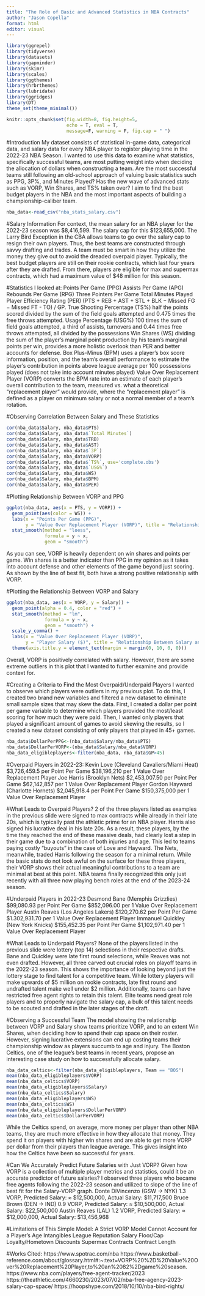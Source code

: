 ```yaml
---
title: "The Role of Basic and Advanced Statistics in NBA Contracts"
author: "Jason Copella"
format: html
editor: visual
---
```


```r

library(ggrepel)
library(tidyverse)
library(datasets)
library(gapminder)
library(skimr)   
library(scales)  
library(ggthemes)  
library(hrbrthemes) 
library(lubridate)
library(ggridges)
library(DT)
theme_set(theme_minimal()) 

knitr::opts_chunk$set(fig.width=8, fig.height=5,
                      echo = T, eval = T, 
                      message=F, warning = F, fig.cap = " ")  
```

#Introduction My dataset consists of statistical in-game data, categorical data, and salary data for every NBA player to register playing time in the 2022-23 NBA Season. I wanted to use this data to examine what statistics, specifically successful teams, are most putting weight into when deciding the allocation of dollars when constructing a team. Are the most successful teams still following an old-school approach of valuing basic statistics such as PPG, 3P%, and Minutes Played? Has the new wave of advanced stats such as VORP, Win Shares, and TS% taken over? I aim to find the best budget players in the NBA and the most important aspects of building a championship-caliber team.

```r
nba_data<-read_csv("nba_stats_salary.csv")
```

#Salary Information 
For context, the mean salary for an NBA player for the 2022-23 season was $8,416,599. The salary cap for this $123,655,000. The Larry Bird Exception in the CBA allows teams to go over the salary cap to resign their own players. Thus, the best teams are constructed through savvy drafting and trades. A team must be smart in how they utilize the money they give out to avoid the dreaded overpaid player. Typically, the best budget players are still on their rookie contracts, which last four years after they are drafted. From there, players are eligible for max and supermax contracts, which had a maximum value of \$48 million for this season.

#Statistics I looked at: 
Points Per Game (PPG) Assists Per Game (APG) Rebounds Per Game (RPG) 
Three Pointers Per Game 
Total Minutes Played 
Player Efficiency Rating (PER) (PTS + REB + AST + STL + BLK − Missed FG − Missed FT - TO) / GP. 
True Shooting Percentage (TS%) half the points scored divided by the sum of the field goals attempted and 0.475 times the free throws attempted. Usage Percentage (USG%) 100 times the sum of field goals attempted, a third of assists, turnovers and 0.44 times free throws attempted, all divided by the possessions 
Win Shares (WS) dividing the sum of the player’s marginal point production by his team’s marginal points per win, provides a more holistic overlook than PER and better accounts for defense. 
Box Plus-Minus (BPM) uses a player's box score information, position, and the team's overall performance to estimate the player's contribution in points above league average per 100 possessions played (does not take into account minutes played) 
Value Over Replacement Player (VORP) converts the BPM rate into an estimate of each player's overall contribution to the team, measured vs. what a theoretical "replacement player" would provide, where the "replacement player" is defined as a player on minimum salary or not a normal member of a team's rotation.

#Observing Correlation Between Salary and These Statistics

```r
cor(nba_data$Salary, nba_data$PTS)
cor(nba_data$Salary, nba_data$`Total Minutes`)
cor(nba_data$Salary, nba_data$TRB)
cor(nba_data$Salary, nba_data$AST)
cor(nba_data$Salary, nba_data$`3P`)
cor(nba_data$Salary, nba_data$VORP)
cor(nba_data$Salary, nba_data$`TS%`, use='complete.obs')
cor(nba_data$Salary, nba_data$`USG%`)
cor(nba_data$Salary, nba_data$WS)
cor(nba_data$Salary, nba_data$BPM)
cor(nba_data$Salary, nba_data$PER)
```

#Plotting Relationship Between VORP and PPG

```r
ggplot(nba_data, aes(x = PTS, y = VORP)) + 
  geom_point(aes(color = WS)) + 
  labs(x = "Points Per Game (PPG)",
       y = "Value Over Replacement Player (VORP)", title = "Relationship Between VORP and PPG") +
  stat_smooth(method = "loess", 
              formula = y ~ x, 
              geom = "smooth")
```

As you can see, VORP is heavily dependent on win shares and points per game. Win shares is a better indicator than PPG in my opinion as it takes into account defense and other elements of the game beyond just scoring. As shown by the line of best fit, both have a strong positive relationship with VORP.

#Plotting the Relationship Between VORP and Salary

```r
ggplot(nba_data, aes(x = VORP, y = Salary)) + 
  geom_point(alpha = 0.4, color = "red") + 
  stat_smooth(method = "lm", 
              formula = y ~ x, 
              geom = "smooth") +
  scale_y_comma() +
  labs(x = "Value Over Replacement Player (VORP)",
       y = "Player Salary ($)", title = "Relationship Between Salary and VORP")+
  theme(axis.title.y = element_text(margin = margin(0, 10, 0, 0)))
```

Overall, VORP is positively correlated with salary. However, there are some extreme outliers in this plot that I wanted to further examine and provide context for.

#Creating a Criteria to Find the Most Overpaid/Underpaid Players 
I wanted to observe which players were outliers in my previous plot. To do this, I created two brand new variables and filtered a new dataset to eliminate small sample sizes that may skew the data. First, I created a dollar per point per game variable to determine which players provided the most/least scoring for how much they were paid. Then, I wanted only players that played a significant amount of games to avoid skewing the results, so I created a new dataset consisting of only players that played in 45+ games.

```r
nba_data$DollarPerPPG<-(nba_data$Salary/nba_data$PTS)
nba_data$DollarPerVORP<-(nba_data$Salary/nba_data$VORP)
nba_data_eligibleplayers<-filter(nba_data, nba_data$GP>45)
```

#Overpaid Players in 2022-23: 
Kevin Love (Cleveland Cavaliers/Miami Heat) \$3,726,459.5 per Point Per Game \$38,196,210 per 1 Value Over Replacement Player 
Joe Harris (Brooklyn Nets) \$2,453,007.50 per Point Per Game \$62,142,857 per 1 Value Over Replacement Player 
Gordon Hayward (Charlotte Hornets) \$2,045,918.4 per Point Per Game \$150,375,000 per 1 Value Over Replacement Player

#What Leads to Overpaid Players? 
2 of the three players listed as examples in the previous slide were signed to max contracts while already in their late 20s, which is typically past the athletic prime for an NBA player. Harris also signed his lucrative deal in his late 20s. As a result, these players, by the time they reached the end of these massive deals, had clearly lost a step in their game due to a combination of both injuries and age. This led to teams paying costly “buyouts” in the case of Love and Hayward. The Nets, meanwhile, traded Harris following the season for a minimal return. While the basic stats do not look awful on the surface for these three players, their VORP shows their actual meaningful contributions to a team are minimal at best at this point. NBA teams finally recognized this only just recently with all three now playing bench roles at the end of the 2023-24 season.

#Underpaid Players in 2022-23 
Desmond Bane (Memphis Grizzlies) \$99,080.93 per Point Per Game \$852,096.00 per 1 Value Over Replacement Player 
Austin Reaves (Los Angeles Lakers) \$120,270.62 per Point Per Game \$1.302,931.70 per 1 Value Over Replacement Player 
Immanuel Quickley (New York Knicks) \$155,452.35 per Point Per Game \$1,102,971.40 per 1 Value Over Replacement Player

#What Leads to Underpaid Players? 
None of the players listed in the previous slide were lottery (top 14) selections in their respective drafts. Bane and Quickley were late first round selections, while Reaves was not even drafted. However, all three carved out crucial roles on playoff teams in the 2022-23 season. This shows the importance of looking beyond just the lottery stage to find talent for a competitive team. While lottery players will make upwards of \$5 million on rookie contracts, late first round and undrafted talent make well under \$2 million. Additionally, teams can have restricted free agent rights to retain this talent. Elite teams need great role players and to properly navigate the salary cap, a bulk of this talent needs to be scouted and drafted in the later stages of the draft.

#Observing a Successful Team 
The model showing the relationship between VORP and Salary show teams prioritize VORP, and to an extent Win Shares, when deciding how to spend their cap space on their roster. However, signing lucrative extensions can end up costing teams their championship window as players succumb to age and injury. The Boston Celtics, one of the league’s best teams in recent years, propose an interesting case study on how to successfully allocate salary.

```r
nba_data_celtics<-filter(nba_data_eligibleplayers, Team == "BOS")
mean(nba_data_eligibleplayers$VORP)
mean(nba_data_celtics$VORP)
mean(nba_data_eligibleplayers$Salary)
mean(nba_data_celtics$Salary)
mean(nba_data_eligibleplayers$WS)
mean(nba_data_celtics$WS)
mean(nba_data_eligibleplayers$DollarPerVORP)
mean(nba_data_celtics$DollarPerVORP)
```

While the Celtics spend, on average, more money per player than other NBA teams, they are much more effective in how they allocate that money. They spend it on players with higher win shares and are able to get more VORP per dollar from their players than league average. This gives insight into how the Celtics have been so successful for years.

#Can We Accurately Predict Future Salaries with Just VORP? 
Given how VORP is a collection of multiple player metrics and statistics, could it be an accurate predictor of future salaries? I observed three players who became free agents following the 2022-23 season and utilized to slope of the line of best fit for the Salary-VORP graph. Donte DiVincenzo (GSW -\> NYK) 1.3 VORP, Predicted Salary: ≈ \$12,500,000, Actual Salary: \$11,717,500 Bruce Brown (DEN -\> IND) 0.9 VORP, Predicted Salary: ≈ \$10,500,000, Actual Salary: \$22,500,000 Austin Reaves (LAL) 1.2 VORP, Predicted Salary: ≈ \$12,000,000, Actual Salary: \$13,456,968

#Limitations of This Simple Model: 
A Strict VORP Model Cannot Account for a Player’s Age Intangibles League Reputation Salary Floor/Cap Loyalty/Hometown Discounts Supermax Contracts Contract Length

#Works Cited: 
https://www.spotrac.com/nba https://www.basketball-reference.com/about/glossary.html#:\~:text=VORP%20%2D%20Value%20Over%20Replacement%20Player,to%20an%2082%2Dgame%20season. https://www.nba.com/players/free-agent-tracker/2023 https://theathletic.com/4660230/2023/07/02/nba-free-agency-2023-salary-cap-space/ https://hoopshype.com/2018/10/10/nba-bird-rights/
